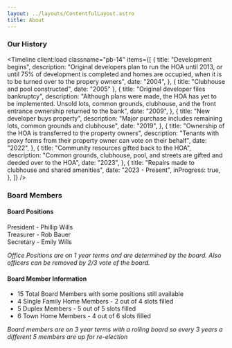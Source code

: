 ```yaml
---
layout: ../layouts/ContentfulLayout.astro
title: About
---
```



### Our History

<Timeline
  client:load
  classname="pb-14"
  items={[
    {
      title: "Development begins",
      description:
        "Original developers plan to run the HOA until 2013, or until 75% of development is completed and homes are occupied, when it is to be turned over to the propery owners",
      date: "2004",
    },
    { title: "Clubhouse and pool constructed", date: "2005" },
    {
      title: "Original developer files bankruptcy",
      description:
        "Although plans were made, the HOA has yet to be implemented. Unsold lots, common grounds, clubhouse, and the front entrance ownership returned to the bank",
      date: "2009",
    },
    {
      title: "New developer buys property",
      description:
        "Major purchase includes remaining lots, common grounds and clubhouse",
      date: "2019",
    },
    {
      title: "Ownership of the HOA is transferred to the property owners",
      description:
        "Tenants with proxy forms from their property owner can vote on their behalf",
      date: "2022",
    },
    {
      title: "Community resources gifted back to the HOA",
      description:
        "Common grounds, clubhouse, pool, and streets are gifted and deeded over to the HOA",
      date: "2023",
    },
    {
      title: "Repairs made to clubhouse and shared amenities",
      date: "2023 - Present",
      inProgress: true,
    },
  ]}
/>

### Board Members

<div class="flex max-sm:flex-col gap-2">
<div>

#### Board Positions

President - Phillip Wills  
Treasurer - Rob Bauer  
Secretary - Emily Wills

_Office Positions are on 1 year terms and are determined by the board. Also officers can be removed by 2/3 vote of the board._

</div>
<div>

#### Board Member Information

- 15 Total Board Members with some positions still available
- 4 Single Family Home Members - 2 out of 4 slots filled
- 5 Duplex Members - 5 out of 5 slots filled
- 6 Town Home Members - 4 out of 6 slots filled

_Board members are on 3 year terms with a rolling board so every 3 years a different 5 members are up for re-election_

</div>
</div>
